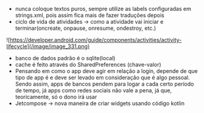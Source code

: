 






-   nunca coloque textos puros, sempre utilize as labels configuradas em
    strings.xml, pois assim fica mais de fazer traduções depois
-   ciclo de vida de atividades → como a atividade vai iniciar e
    terminar(oncreate, onpause, onresume, ondestroy, etc.)

![https://developer.android.com/guide/components/activities/activity-lifecycle](/image/image_331.png)

-   banco de dados padrão é o sqlite(local)
-   cache é feito através do SharedPreferences (chave-valor)
-   Pensando em como o app deve agir em relação a login, depende de que
    tipo de app é e deve ser levado em consideração que é algo pessoal.
    Sendo assim, apps de bancos pendem para logar a cada certo período
    de tempo, já apps como redes sociais não vale a pena, já que,
    teoricamente, só o dono irá usar
-   Jetcompose → nova maneira de criar widgets usando código kotlin


